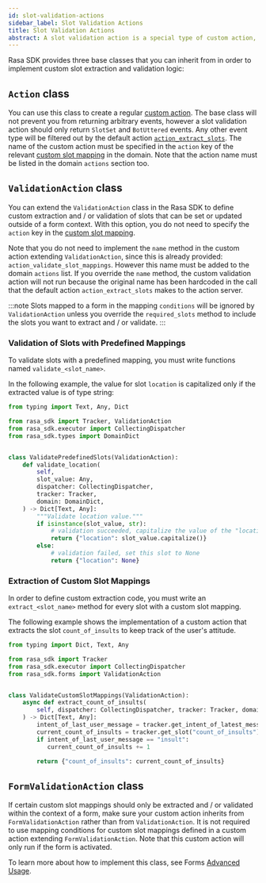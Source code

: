 ```yaml
---
id: slot-validation-actions
sidebar_label: Slot Validation Actions
title: Slot Validation Actions
abstract: A slot validation action is a special type of custom action, designed to handle custom extraction and/or validation of slot values. This can be used to validate slots with predefined mappings or extract slots with custom mappings.
---
```


Rasa SDK provides three base classes that you can inherit from in order to implement custom slot extraction and
validation logic:

## `Action` class

You can use this class to create a regular [custom action](./custom-actions.mdx). The base class will not prevent you
from returning arbitrary events, however a slot validation action should only return `SlotSet` and `BotUttered` events.
Any other event type will be filtered out by the default action [`action_extract_slots`](./default-actions.mdx#action_extract_slots).
The name of the custom action must be specified in the `action` key of the relevant
[custom slot mapping](./domain.mdx#custom-slot-mappings) in the domain.
Note that the action name must be listed in the domain `actions` section too.

## `ValidationAction` class

You can extend the `ValidationAction` class in the Rasa SDK to define custom extraction and / or validation of slots that
can be set or updated outside of a form context.
With this option, you do not need to specify the `action` key in the [custom slot mapping](./domain.mdx#custom-slot-mappings).

Note that you do not need to implement the `name` method in the custom action extending `ValidationAction`, since this
is already provided: `action_validate_slot_mappings`. However this name must be added to the domain `actions` list.
If you override the `name` method, the custom validation action will not run because the original name has been hardcoded
in the call that the default action `action_extract_slots` makes to the action server.

:::note
Slots mapped to a form in the mapping `conditions` will be ignored by `ValidationAction` unless you override
the `required_slots` method to include the slots you want to extract and / or validate.
:::

### Validation of Slots with Predefined Mappings

To validate slots with a predefined mapping, you must write functions named `validate_<slot_name>`.

In the following example, the value for slot `location` is capitalized only if the extracted value is of type string:

```python
from typing import Text, Any, Dict

from rasa_sdk import Tracker, ValidationAction
from rasa_sdk.executor import CollectingDispatcher
from rasa_sdk.types import DomainDict


class ValidatePredefinedSlots(ValidationAction):
    def validate_location(
        self,
        slot_value: Any,
        dispatcher: CollectingDispatcher,
        tracker: Tracker,
        domain: DomainDict,
    ) -> Dict[Text, Any]:
        """Validate location value."""
        if isinstance(slot_value, str):
            # validation succeeded, capitalize the value of the "location" slot
            return {"location": slot_value.capitalize()}
        else:
            # validation failed, set this slot to None
            return {"location": None}
```

### Extraction of Custom Slot Mappings

In order to define custom extraction code, you must write an `extract_<slot_name>` method for every slot with a
custom slot mapping.

The following example shows the implementation of a custom action that extracts the slot `count_of_insults` to keep
track of the user's attitude.

```python
from typing import Dict, Text, Any

from rasa_sdk import Tracker
from rasa_sdk.executor import CollectingDispatcher
from rasa_sdk.forms import ValidationAction


class ValidateCustomSlotMappings(ValidationAction):
    async def extract_count_of_insults(
        self, dispatcher: CollectingDispatcher, tracker: Tracker, domain: Dict
    ) -> Dict[Text, Any]:
        intent_of_last_user_message = tracker.get_intent_of_latest_message()
        current_count_of_insults = tracker.get_slot("count_of_insults")
        if intent_of_last_user_message == "insult":
           current_count_of_insults += 1

        return {"count_of_insults": current_count_of_insults}
```

## `FormValidationAction` class

If certain custom slot mappings should only be extracted and / or validated within the context of a form,
make sure your custom action inherits from `FormValidationAction` rather than from `ValidationAction`.
It is not required to use mapping conditions for custom slot mappings defined in a custom action extending
`FormValidationAction`.
Note that this custom action will only run if the form is activated.

To learn more about how to implement this class, see Forms [Advanced Usage](./forms.mdx#advanced-usage).
